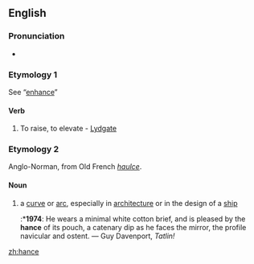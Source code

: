 ==English==

===Pronunciation===
* {{IPA|/hɑ:ns/}}

===Etymology 1===
See “[[enhance]]”

====Verb====
{{en-verb|hanc|ing}}

# {{context|transitive|obsolete}} To raise, to elevate - [[Lydgate]]

===Etymology 2===
Anglo-Norman, from Old French ''[[haulce]]''.

====Noun====
{{en-noun}}

# a [[curve]] or [[arc]], especially in [[architecture]] or in the design of a [[ship]]
#:*'''1974''': He wears a minimal white cotton brief, and is pleased by the '''hance''' of its pouch, a catenary dip as he faces the mirror, the profile navicular and ostent. — Guy Davenport, ''Tatlin!''

[[zh:hance]]